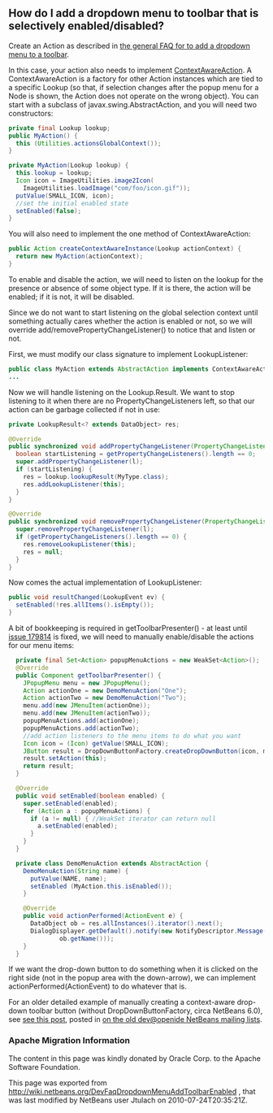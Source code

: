 <!--

    Licensed to the Apache Software Foundation (ASF) under one
    or more contributor license agreements.  See the NOTICE file
    distributed with this work for additional information
    regarding copyright ownership.  The ASF licenses this file
    to you under the Apache License, Version 2.0 (the
    "License"); you may not use this file except in compliance
    with the License.  You may obtain a copy of the License at

      http://www.apache.org/licenses/LICENSE-2.0

    Unless required by applicable law or agreed to in writing,
    software distributed under the License is distributed on an
    "AS IS" BASIS, WITHOUT WARRANTIES OR CONDITIONS OF ANY
    KIND, either express or implied.  See the License for the
    specific language governing permissions and limitations
    under the License.

-->

==How do I add a dropdown menu to toolbar that is selectively enabled/disabled?==

Create an Action as described in [[DevFaqDropdownMenuAddToolbar| the general FAQ for to add a dropdown menu to a toolbar]].

In this case, your action also needs to implement [http://bits.netbeans.org/dev/javadoc/org-openide-util/org/openide/util/ContextAwareAction.html ContextAwareAction].  A ContextAwareAction is a factory for other Action instances which are tied to a specific Lookup (so that, if selection changes after the popup menu for a Node is shown, the Action does not operate on the wrong object).  You can start with a subclass of javax.swing.AbstractAction, and you will need two constructors:

<source lang="java">
private final Lookup lookup;
public MyAction() {
  this (Utilities.actionsGlobalContext());
}

private MyAction(Lookup lookup) {
  this.lookup = lookup;
  Icon icon = ImageUtilities.image2Icon(
    ImageUtilities.loadImage("com/foo/icon.gif"));
  putValue(SMALL_ICON, icon);
  //set the initial enabled state
  setEnabled(false);
}</source>

You will also need to implement the one method of ContextAwareAction:
<source lang="java">
public Action createContextAwareInstance(Lookup actionContext) {
  return new MyAction(actionContext);
}
</source>

To enable and disable the action, we will need to listen on the lookup for the presence or absence of some object type.  If it is there, the action will be enabled;  if it is not, it will be disabled.

Since we do not want to start listening on the global selection context until something actually cares whether the action is enabled or not, so we will override add/removePropertyChangeListener() to notice that and listen or not.

First, we must modify our class signature to implement LookupListener:
<source lang="java">
public class MyAction extends AbstractAction implements ContextAwareAction, LookupListener, Presenter.Toolbar {
...</source>

Now we will handle listening on the Lookup.Result.  We want to stop listening to it when there are no PropertyChangeListeners left, so that our action can be garbage collected if not in use:
<source lang="java">
private LookupResult<? extends DataObject> res;

@Override
public synchronized void addPropertyChangeListener(PropertyChangeListener l) {
  boolean startListening = getPropertyChangeListeners().length == 0;
  super.addPropertyChangeListener(l);
  if (startListening) {
    res = lookup.lookupResult(MyType.class);
    res.addLookupListener(this);
  }
}

@Override
public synchronized void removePropertyChangeListener(PropertyChangeListener l) {
  super.removePropertyChangeListener(l);
  if (getPropertyChangeListeners().length == 0) {
    res.removeLookupListener(this);
    res = null;
  }
}
</source>
Now comes the actual implementation of LookupListener:
<source lang="java">
public void resultChanged(LookupEvent ev) {
  setEnabled(!res.allItems().isEmpty());
}
</source>

A bit of bookkeeping is required in getToolbarPresenter() - at least until [https://netbeans.org/bugzilla/show_bug.cgi?id=179814 issue 179814] is fixed, we will need to manually enable/disable the actions for our menu items:
<source lang="java">
  private final Set<Action> popupMenuActions = new WeakSet<Action>();
  @Override
  public Component getToolbarPresenter() {
    JPopupMenu menu = new JPopupMenu();
    Action actionOne = new DemoMenuAction("One");
    Action actionTwo = new DemoMenuAction("Two");
    menu.add(new JMenuItem(actionOne));
    menu.add(new JMenuItem(actionTwo));
    popupMenuActions.add(actionOne);
    popupMenuActions.add(actionTwo);
    //add action listeners to the menu items to do what you want
    Icon icon = (Icon) getValue(SMALL_ICON);
    JButton result = DropDownButtonFactory.createDropDownButton(icon, menu);
    result.setAction(this);
    return result;
  }

  @Override
  public void setEnabled(boolean enabled) {
    super.setEnabled(enabled);
    for (Action a : popupMenuActions) {
      if (a != null) { //WeakSet iterator can return null
        a.setEnabled(enabled);
      }
    }
  }

  private class DemoMenuAction extends AbstractAction {
    DemoMenuAction(String name) {
      putValue(NAME, name);
      setEnabled (MyAction.this.isEnabled());
    }

    @Override
    public void actionPerformed(ActionEvent e) {
      DataObject ob = res.allInstances().iterator().next();
      DialogDisplayer.getDefault().notify(new NotifyDescriptor.Message(
              ob.getName()));
    }
  }</source>

If we want the drop-down button to do something when it is clicked on the right side (not in the popup area with the down-arrow), we can implement actionPerformed(ActionEvent) to do whatever that is.

For an older detailed example of manually creating a context-aware drop-down toolbar button (without DropDownButtonFactory, circa NetBeans 6.0), see [http://article.gmane.org/gmane.comp.java.netbeans.modules.openide.devel/35436 see this post], posted in [http://thread.gmane.org/gmane.comp.java.netbeans.modules.openide.devel/35424 on the old dev@openide NetBeans mailing lists].

===Apache Migration Information===

The content in this page was kindly donated by Oracle Corp. to the
Apache Software Foundation.

This page was exported from http://wiki.netbeans.org/DevFaqDropdownMenuAddToolbarEnabled , 
that was last modified by NetBeans user Jtulach 
on 2010-07-24T20:35:21Z.

